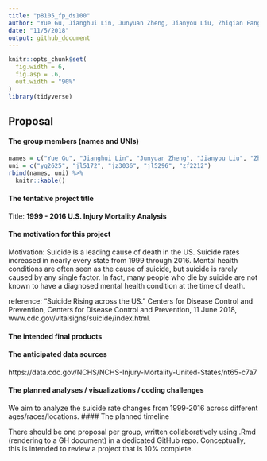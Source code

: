 ```yaml
---
title: "p8105_fp_ds100"
author: "Yue Gu, Jianghui Lin, Junyuan Zheng, Jianyou Liu, Zhiqian Fang"
date: "11/5/2018"
output: github_document
---
```


```r
knitr::opts_chunk$set(
  fig.width = 6,
  fig.asp = .6,
  out.width = "90%"
)
library(tidyverse)
```

## Proposal 

#### The group members (names and UNIs) 
```r
names = c("Yue Gu", "Jianghui Lin", "Junyuan Zheng", "Jianyou Liu", "Zhiqian Fang")
uni = c("yg2625", "jl5172", "jz3036", "jl5296", "zf2212")
rbind(names, uni) %>% 
  knitr::kable()
```

#### The tentative project title

Title: __1999 - 2016 U.S. Injury Mortality Analysis__

#### The motivation for this project

Motivation: 
Suicide is a leading cause of death in the US. Suicide rates increased in nearly every state from 1999 through 2016. Mental health conditions are often seen as the cause of suicide, but suicide is rarely caused by any single factor. In fact, many people who die by suicide are not known to have a diagnosed mental health condition at the time of death.

reference: “Suicide Rising across the US.” Centers for Disease Control and Prevention, Centers for Disease Control and Prevention, 11 June 2018, www.cdc.gov/vitalsigns/suicide/index.html.


#### The intended final products

#### The anticipated data sources
https://data.cdc.gov/NCHS/NCHS-Injury-Mortality-United-States/nt65-c7a7

#### The planned analyses / visualizations / coding challenges
We aim to analyze the suicide rate changes from 1999-2016 across different ages/races/locations.
#### The planned timeline




There should be one proposal per group, written collaboratively using .Rmd (rendering to a GH document) in a dedicated GitHub repo. Conceptually, this is intended to review a project that is 10% complete.






